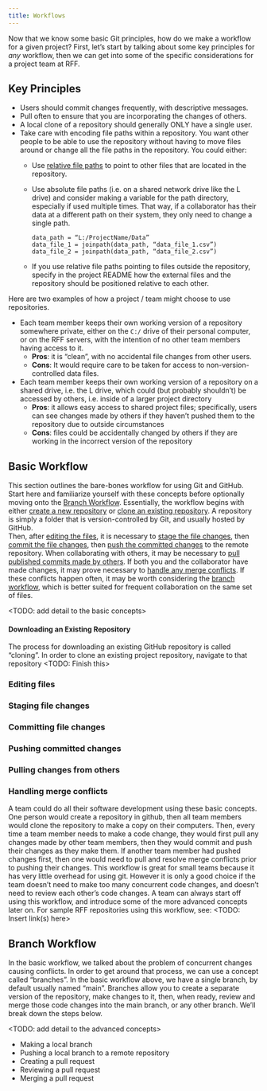 ```yaml
---
title: Workflows
---
```


Now that we know some basic Git principles, how do we make a workflow for a given project?  First, let's start by talking about some key principles for _any_ workflow, then we can get into some of the specific considerations for a project team at RFF.

## Key Principles

* Users should commit changes frequently, with descriptive messages. 
* Pull often to ensure that you are incorporating the changes of others.
* A local clone of a repository should generally ONLY have a single user.
* Take care with encoding file paths within a repository.
You want other people to be able to use the repository without having to move files around or change all the file paths in the repository.
You could either:
  * Use [relative file paths](./terminology.qmd#relative-file-paths) to point to other files that are located in the repository.
  * Use absolute file paths (i.e. on a shared network drive like the L drive) and consider making a variable for the path directory, especially if used multiple times. That way, if a collaborator has their data at a different path on their system, they only need to change a single path.
    ```
    data_path = “L:/ProjectName/Data”
    data_file_1 = joinpath(data_path, “data_file_1.csv”)
    data_file_2 = joinpath(data_path, “data_file_2.csv”)
    ```

  * If you use relative file paths pointing to files outside the repository, specify in the project README how the external files and the repository should be positioned relative to each other.

Here are two examples of how a project / team might choose to use repositories.

* Each team member keeps their own working version of a repository somewhere private, either on the `C:/` drive of their personal computer, or on the RFF servers, with the intention of no other team members having access to it.
  * __Pros__: it is “clean”, with no accidental file changes from other users.
  * __Cons__: It would require care to be taken for access to non-version-controlled data files.
* Each team member keeps their own working version of a repository on a shared drive, i.e. the L drive, which could (but probably shouldn’t) be accessed by others, i.e. inside of a larger project directory
  * __Pros__: it allows easy access to shared project files; specifically, users can see changes made by others if they haven't pushed them to the repository due to outside circumstances
  * __Cons__: files could be accidentally  changed by others if they are working in the incorrect version of the repository

## Basic Workflow

This section outlines the bare-bones workflow for using Git and GitHub.
Start here and familiarize yourself with these concepts before optionally moving onto the [Branch Workflow](#branch-workflow).
Essentially, the workflow begins with either [create a new repository](#creating-a-repository) or [clone an existing repository](#cloning-a-repository).  A repository is simply a folder that is version-controlled by Git, and usually hosted by GitHub.  
Then, after [editing the files](#editing-files), it is necessary to [stage the file changes](#staging-file-changes), then [commit the file changes](#commiting-file-changes), then [push the committed changes](#pushing-committed-changes) to the remote repository.
When collaborating with others, it may be necessary to [pull published commits made by others](#pulling-changes-from-others).
If both you and the collaborator have made changes, it may prove necessary to [handle any merge conflicts](#handling-merge-conflicts).  If these conflicts happen often, it may be worth considering the [branch workflow](#branch-workflow), which is better suited for frequent collaboration on the same set of files.

<TODO: add detail to the basic concepts>

#### Downloading an Existing Repository

The process for downloading an existing GitHub repository is called "cloning".
In order to clone an existing project repository, navigate to that repository <TODO: Finish this>

### Editing files
### Staging file changes
### Committing file changes
### Pushing committed changes
### Pulling changes from others
### Handling merge conflicts

A team could do all their software development using these basic concepts.
One person would create a repository in github, then all team members would clone the repository to make a copy on their computers.
Then, every time a team member needs to make a code change, they would first pull any changes made by other team members, then they would commit and push their changes as they make them. If another team member had pushed changes first, then one would need to pull and resolve merge conflicts prior to pushing their changes.
This workflow is great for small teams because it has very little overhead for using git.
However it is only a good choice if the team doesn’t need to make too many concurrent code changes, and doesn’t need to review each other’s code changes.
A team can always start off using this workflow, and introduce some of the more advanced concepts later on.
For sample RFF repositories using this workflow, see: <TODO: Insert link(s) here>

## Branch Workflow

In the basic workflow, we talked about the problem of concurrent changes causing conflicts.
In order to get around that process, we can use a concept called “branches”.
In the basic workflow above, we have a single branch, by default usually named “main”.
Branches allow you to create a separate version of the repository, make changes to it, then, when ready, review and merge those code changes into the main branch, or any other branch.
We’ll break down the steps below.

<TODO: add detail to the advanced concepts>

* Making a local branch
* Pushing a local branch to a remote repository
* Creating a pull request
* Reviewing a pull request
* Merging a pull request
